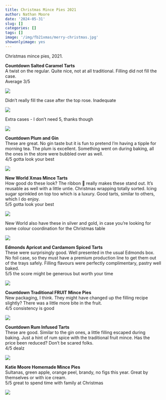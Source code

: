 ```yaml
---
title: Christmas Mince Pies 2021
author: Nathan Moore
date: '2024-05-31'
slug: []
categories: []
tags: []
image: '/img/fb21xmas/merry-christmas.jpg'
showonlyimage: yes
---
```


Christmas mince pies, 2021.

**Countdown Salted Caramel Tarts**          
A twist on the regular. Quite nice, not at all traditional. Filling did not fill the case.        
Average 3/5

![](/img/fb21xmas/cd-salted-caramel.jpg)

Didn't really fill the case after the top rose. Inadequate

![](/img/fb21xmas/cd-salted-gap.jpg)

Extra cases - I don't need 5, thanks though

![](/img/fb21xmas/cd-salted-cases.jpg)

**Countdown Plum and Gin**        
These are great. No gin taste but it is fun to pretend I'm having a tipple for morning tea. The plum is excellent. Something went on during baking, all the ones in the store were bubbled over as well.         
4/5 gotta look your best

![](/img/fb21xmas/cd-plum-gin.jpg)

**New World Xmas Mince Tarts**        
How good do these look? The ribbon 🎀 really makes these stand out. It's reusable as well with a little untie. Christmas wrapping totally sorted. Icing sugar sprinkled on top too which is a luxury. Good tarts, similar to others, which I do enjoy.       
5/5 gotta look your best

![](/img/fb21xmas/new-world-ribbon.jpg)

New World also have these in silver and gold, in case you're looking for some colour coordination for the Christmas table

![](/img/fb21xmas/new-world-shop.jpg)

**Edmonds Apricot and Cardamom Spiced Tarts**            
These were surprisingly good. Well presented in the usual Edmonds box. No foil case, so they must have a premium production line to get them out of the trays safely. Filling flavours were perfectly complimentary, pastry well baked.          
5/5 the score might be generous but worth your time

![](/img/fb21xmas/new-world-shop.jpg)

**Countdown Traditional FRUIT Mince Pies**        
New packaging, I think. They might have changed up the filling recipe slightly? There was a little more bite in the fruit.     
4/5 consistency is good

![](/img/fb21xmas/cd-trad.jpg)

**Countdown Rum Infused Tarts**     
These are good. Similar to the gin ones, a little filling escaped during baking. Just a hint of rum spice with the traditional fruit mince. Has the price been reduced? Don't be scared folks.       
4/5 dealz

![](/img/fb21xmas/cd-rum.jpg)

**Katie Moore Homemade Mince Pies**        
Sultanas, green apple, orange peel, brandy, no figs this year. Great by themselves or with ice cream.    
5/5 great to spend time with family at Christmas

![](/img/fb21xmas/homemade.jpg)

